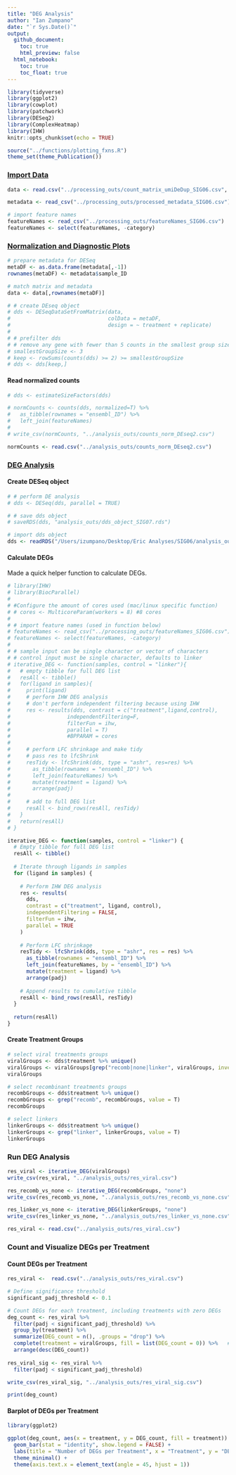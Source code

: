 ```yaml
---
title: "DEG Analysis"
author: "Ian Zumpano"
date: "`r Sys.Date()`"
output:
  github_document:
    toc: true
    html_preview: false
  html_notebook:
    toc: true
    toc_float: true
---
```


```r
library(tidyverse)
library(ggplot2)
library(cowplot)
library(patchwork)
library(DESeq2)
library(ComplexHeatmap)
library(IHW)
knitr::opts_chunk$set(echo = TRUE)
```

```r
source("../functions/plotting_fxns.R")
theme_set(theme_Publication())
```

### [Import Data]{.underline}

```r
data <- read.csv("../processing_outs/count_matrix_umiDeDup_SIG06.csv", row.names = "X")

metadata <- read_csv("../processing_outs/processed_metadata_SIG06.csv")

# import feature names
featureNames <- read_csv("../processing_outs/featureNames_SIG06.csv")
featureNames <- select(featureNames, -category)
```

### [Normalization and Diagnostic Plots]{.underline}

```r
# prepare metadata for DESeq
metaDF <- as.data.frame(metadata[,-1])
rownames(metaDF) <- metadata$sample_ID

# match matrix and metadata
data <- data[,rownames(metaDF)]
```

```r
# # create DEseq object
# dds <- DESeqDataSetFromMatrix(data,
#                               colData = metaDF,
#                               design = ~ treatment + replicate)
# 
# # prefilter dds
# # remove any gene with fewer than 5 counts in the smallest group size
# smallestGroupSize <- 3
# keep <- rowSums(counts(dds) >= 2) >= smallestGroupSize
# dds <- dds[keep,]
```

#### Read normalized counts

```r
# dds <- estimateSizeFactors(dds)
```

```r
# normCounts <- counts(dds, normalized=T) %>%
#   as_tibble(rownames = "ensembl_ID") %>%
#   left_join(featureNames)
# 
# write_csv(normCounts, "../analysis_outs/counts_norm_DEseq2.csv")

normCounts <- read.csv("../analysis_outs/counts_norm_DEseq2.csv")
```

### [DEG Analysis]{.underline}

#### Create DESeq object

```r
# # perform DE analysis
# dds <- DESeq(dds, parallel = TRUE)
```

```r
# # save dds object
# saveRDS(dds, "analysis_outs/dds_object_SIG07.rds")

# import dds object
dds <- readRDS("/Users/izumpano/Desktop/Eric Analyses/SIG06/analysis_outs/dds_object_SIG06.rds")
```

#### Calculate DEGs

Made a quick helper function to calculate DEGs.
```r
# library(IHW)
# library(BiocParallel)
# 
# #Configure the amount of cores used (mac/linux specific function)
# # cores <- MulticoreParam(workers = 8) #8 cores
# 
# # import feature names (used in function below)
# featureNames <- read_csv("../processing_outs/featureNames_SIG06.csv")
# featureNames <- select(featureNames, -category)
# 
# # sample input can be single character or vector of characters
# # control input must be single character, defaults to linker
# iterative_DEG <- function(samples, control = "linker"){
#   # empty tibble for full DEG list
#   resAll <- tibble()
#   for(ligand in samples){
#     print(ligand)
#     # perform IHW DEG analysis
#     # don't perform independent filtering because using IHW
#     res <- results(dds, contrast = c("treatment",ligand,control),
#                  independentFiltering=F,
#                  filterFun = ihw,
#                  parallel = T)
#                  #BPPARAM = cores 
#     
#     # perform LFC shrinkage and make tidy
#     # pass res to lfcShrink
#     resTidy <- lfcShrink(dds, type = "ashr", res=res) %>%
#       as_tibble(rownames = "ensembl_ID") %>%
#       left_join(featureNames) %>%
#       mutate(treatment = ligand) %>%
#       arrange(padj)
#     
#     # add to full DEG list
#     resAll <- bind_rows(resAll, resTidy)
#   }
#   return(resAll)
# }
```

```r
iterative_DEG <- function(samples, control = "linker") {
  # Empty tibble for full DEG list
  resAll <- tibble()
  
  # Iterate through ligands in samples
  for (ligand in samples) {
    
    # Perform IHW DEG analysis
    res <- results(
      dds,
      contrast = c("treatment", ligand, control),
      independentFiltering = FALSE,
      filterFun = ihw,
      parallel = TRUE
    )
    
    # Perform LFC shrinkage
    resTidy <- lfcShrink(dds, type = "ashr", res = res) %>%
      as_tibble(rownames = "ensembl_ID") %>%
      left_join(featureNames, by = "ensembl_ID") %>%
      mutate(treatment = ligand) %>%
      arrange(padj)
    
    # Append results to cumulative tibble
    resAll <- bind_rows(resAll, resTidy)
  }
  
  return(resAll)
}
```


#### Create Treatment Groups 

```r
# select viral treatments groups
viralGroups <- dds$treatment %>% unique()
viralGroups <- viralGroups[grep("recomb|none|linker", viralGroups, invert = T)]
viralGroups
```

```r
# select recombinant treatments groups
recombGroups <- dds$treatment %>% unique()
recombGroups <- grep("recomb", recombGroups, value = T)
recombGroups
```

```r
# select linkers
linkerGroups <- dds$treatment %>% unique()
linkerGroups <- grep("linker", linkerGroups, value = T)
linkerGroups
```

### Run DEG Analysis

```r
res_viral <- iterative_DEG(viralGroups)
write_csv(res_viral, "../analysis_outs/res_viral.csv")

res_recomb_vs_none <- iterative_DEG(recombGroups, "none")
write_csv(res_recomb_vs_none, "../analysis_outs/res_recomb_vs_none.csv")

res_linker_vs_none <- iterative_DEG(linkerGroups, "none")
write_csv(res_linker_vs_none, "../analysis_outs/res_linker_vs_none.csv")
```

```r
res_viral <- read.csv("../analysis_outs/res_viral.csv")
```


### Count and Visualize DEGs per Treatment

#### Count DEGs per Treatment

```r
res_viral <-  read.csv("../analysis_outs/res_viral.csv")

# Define significance threshold
significant_padj_threshold <- 0.1

# Count DEGs for each treatment, including treatments with zero DEGs
deg_count <- res_viral %>%
  filter(padj < significant_padj_threshold) %>%
  group_by(treatment) %>%
  summarize(DEG_count = n(), .groups = "drop") %>%
  complete(treatment = viralGroups, fill = list(DEG_count = 0)) %>%   # Fill missing treatments with 0
  arrange(desc(DEG_count))
  
res_viral_sig <- res_viral %>%
  filter(padj < significant_padj_threshold)

write_csv(res_viral_sig, "../analysis_outs/res_viral_sig.csv")

print(deg_count)
```

#### Barplot of DEGs per Treatment

```r
library(ggplot2)

ggplot(deg_count, aes(x = treatment, y = DEG_count, fill = treatment)) +
  geom_bar(stat = "identity", show.legend = FALSE) +
  labs(title = "Number of DEGs per Treatment", x = "Treatment", y = "DEG Count") +
  theme_minimal() +
  theme(axis.text.x = element_text(angle = 45, hjust = 1))
```